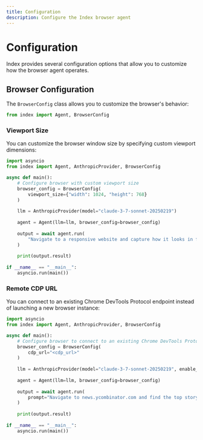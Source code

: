 ```yaml
---
title: Configuration
description: Configure the Index browser agent
---
```


# Configuration

Index provides several configuration options that allow you to customize how the browser agent operates.

## Browser Configuration

The `BrowserConfig` class allows you to customize the browser's behavior:

```python
from index import Agent, BrowserConfig
```

### Viewport Size

You can customize the browser window size by specifying custom viewport dimensions:

```python
import asyncio
from index import Agent, AnthropicProvider, BrowserConfig

async def main():
    # Configure browser with custom viewport size
    browser_config = BrowserConfig(
        viewport_size={"width": 1024, "height": 768}
    )
    
    llm = AnthropicProvider(model="claude-3-7-sonnet-20250219")
    
    agent = Agent(llm=llm, browser_config=browser_config)
    
    output = await agent.run(
        "Navigate to a responsive website and capture how it looks in full HD resolution"
    )
    
    print(output.result)
    
if __name__ == "__main__":
    asyncio.run(main())
```

### Remote CDP URL

You can connect to an existing Chrome DevTools Protocol endpoint instead of launching a new browser instance:

```python
import asyncio
from index import Agent, AnthropicProvider, BrowserConfig

async def main():
    # Configure browser to connect to an existing Chrome DevTools Protocol endpoint
    browser_config = BrowserConfig(
        cdp_url="<cdp_url>"
    )
    
    llm = AnthropicProvider(model="claude-3-7-sonnet-20250219", enable_thinking=True, thinking_token_budget=2048)
    
    agent = Agent(llm=llm, browser_config=browser_config)
    
    output = await agent.run(
        prompt="Navigate to news.ycombinator.com and find the top story"
    )
    
    print(output.result)
    
if __name__ == "__main__":
    asyncio.run(main())
```